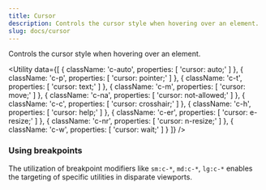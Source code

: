 ```yaml
---
title: Cursor
description: Controls the cursor style when hovering over an element.
slug: docs/cursor
---
```



Controls the cursor style when hovering over an element.

<Utility
  data={[
    {
        className: 'c-auto',
        properties: [
            'cursor: auto;'
        ]
    },
    {
        className: 'c-p',
        properties: [
            'cursor: pointer;'
        ]
    },
    {
        className: 'c-t',
        properties: [
            'cursor: text;'
        ]
    },
    {
        className: 'c-m',
        properties: [
            'cursor: move;'
        ]
    },
    {
        className: 'c-na',
        properties: [
            'cursor: not-allowed;'
        ]
    },
    {
        className: 'c-c',
        properties: [
            'cursor: crosshair;'
        ]
    },
    {
        className: 'c-h',
        properties: [
            'cursor: help;'
        ]
    },
    {
        className: 'c-er',
        properties: [
            'cursor: e-resize;'
        ]
    },
    {
        className: 'c-nr',
        properties: [
            'cursor: n-resize;'
        ]
    },
    {
        className: 'c-w',
        properties: [
            'cursor: wait;'
        ]
    }
  ]}
/>

### Using breakpoints

The utilization of breakpoint modifiers like `sm:c-*`, `md:c-*`, `lg:c-*` enables the targeting of specific utilities in disparate viewports.